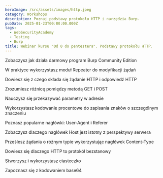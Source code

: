 ```yaml
---
heroImage: /src/assets/images/http.jpeg
category: Workshops
description: Poznaj podstawy protokołu HTTP i narzędzia Burp.
pubDate: 2025-01-23T00:00:00.000Z
tags:
  - WebSecurityAcademy
  - Testing
  - Burp
title: Webinar kursu "Od 0 do pentestera". Podstawy protokołu HTTP.
---
```


Zobaczysz jak działa darmowy program Burp Community Edition

W praktyce wykorzystasz moduł Repeater do modyfikacji żądań

Dowiesz się z czego składa się żądanie HTTP i odpowiedź HTTP

Zrozumiesz różnicę pomiędzy metodą GET i POST

Nauczysz się przekazywać parametry w adresie

Wykorzystasz kodowanie procentowe do zapisania znaków o szczególnym znaczeniu

Poznasz popularne nagłówki: User-Agent i Referer

Zobaczysz dlaczego nagłówek Host jest istotny z perspektywy serwera

Prześlesz żądania o różnym typie wykorzystując nagłówek Content-Type

Dowiesz się dlaczego HTTP to protokół bezstanowy

Stworzysz i wykorzystasz ciasteczko

Zapoznasz się z kodowaniem base64
